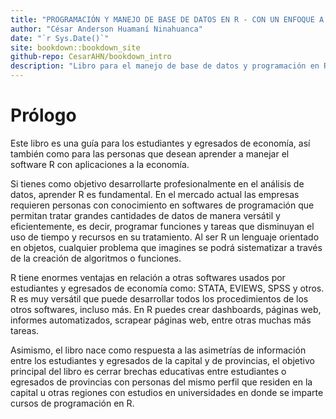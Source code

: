 ```yaml
--- 
title: "PROGRAMACIÓN Y MANEJO DE BASE DE DATOS EN R - CON UN ENFOQUE A LA ECONOMÍA"
author: "César Anderson Huamaní Ninahuanca"
date: "`r Sys.Date()`"
site: bookdown::bookdown_site
github-repo: CesarAHN/bookdown_intro
description: "Libro para el manejo de base de datos y programación en R, con un enfoque para estudiantes y egresados de economía."
---
```


# Prólogo {-}

Este libro es una guía para los estudiantes y egresados de economía, así también como para las personas que desean aprender a manejar el software R con aplicaciones a la economía. 

Si tienes como objetivo desarrollarte profesionalmente en el análisis de datos, aprender R es fundamental. En el mercado actual las empresas requieren personas con conocimiento en softwares de programación que permitan tratar grandes cantidades de datos de manera versátil y eficientemente, es decir, programar funciones y tareas que disminuyan el uso de tiempo y recursos en su tratamiento. Al ser R un lenguaje orientado en objetos, cualquier problema que imagines se podrá sistematizar a través de la creación de algoritmos o funciones.

R tiene enormes ventajas en relación a otras softwares usados por estudiantes y egresados de economía como: STATA, EVIEWS, SPSS y otros. R es muy versátil que puede desarrollar todos los procedimientos de los otros softwares, incluso más. En R puedes crear dashboards, páginas web, informes automatizados, scrapear páginas web, entre otras muchas más tareas. 

Asimismo, el libro nace como respuesta a las asimetrías de información entre los estudiantes y egresados de la capital y de provincias, el objetivo principal del libro es cerrar brechas educativas entre estudiantes o egresados de provincias con personas del mismo perfil que residen en la capital u otras regiones con estudios en universidades en donde se imparte cursos de programación en R. 

